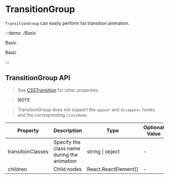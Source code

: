 # TransitionGroup

`TransitionGroup` can easily perform list transition animation.

:::demo ./Basic

Basic

Basic

:::

## TransitionGroup API

> See [CSSTransition](/components/CSSTransition) for other properties.

> **NOTE**

> TransitionGroup does not support the `appear` and `disappear` hooks and the corresponding `className`.

| Property | Description | Type | Optional Value | Default | Require |
| --- | --- | --- | --- | --- | --- |
| transitionClasses | Specify the class name during the animation | string &#x007c; object | - | - | false |
| children | Child nodes | React.ReactElement[] | - | — | true |
